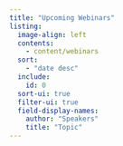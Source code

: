 ```yaml
---
title: "Upcoming Webinars"
listing:
  image-align: left
  contents:
    - content/webinars
  sort:
    - "date desc"
  include: 
    id: 0
  sort-ui: true
  filter-ui: true
  field-display-names: 
    author: "Speakers"
    title: "Topic"
---
```


